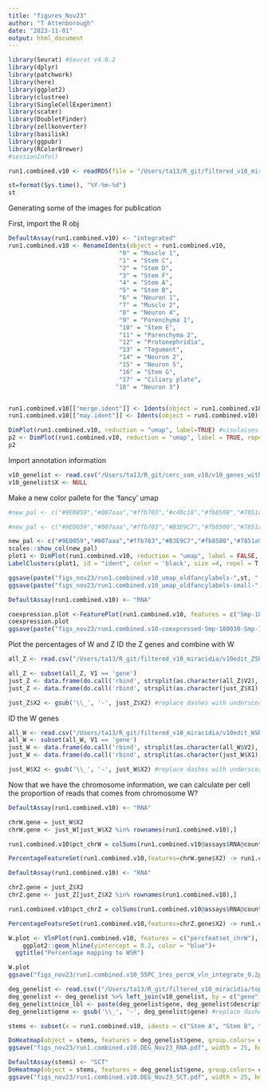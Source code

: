 ```yaml
---
title: "figures_Nov23"
author: "T Attenborough"
date: "2023-11-01"
output: html_document
---
```


```r
library(Seurat) #Seurat v4.0.2
library(dplyr)
library(patchwork)
library(here)
library(ggplot2)
library(clustree)
library(SingleCellExperiment)
library(scater)
library(DoubletFinder)
library(zellkonverter)
library(basilisk)
library(ggpubr)
library(RColorBrewer)
#sessionInfo()
```



```r
run1.combined.v10 <- readRDS(file = "/Users/ta13/R_git/filtered_v10_miracidia/run1.combined.v10_integrated_55.rds")
```

```r
st=format(Sys.time(), "%Y-%m-%d") 
st
```

Generating some of the images for publication

First, import the R obj

```r
DefaultAssay(run1.combined.v10) <- "integrated"
run1.combined.v10 <- RenameIdents(object = run1.combined.v10, 
                               "0" = "Muscle 1",
                               "1" = "Stem C",
                               "2" = "Stem D",
                               "3" = "Stem F",
                               "4" = "Stem A",
                               "5" = "Stem B",
                               "6" = "Neuron 1",
                               "7" = "Muscle 2",
                               "8" = "Neuron 4",
                               "9" = "Parenchyma 1",
                               "10" = "Stem E",
                               "11" = "Parenchyma 2",
                               "12" = "Protonephridia",
                               "13" = "Tegument",
                               "14" = "Neuron 2",
                               "15" = "Neuron 5",
                               "16" = "Stem G",
                               "17" = "Ciliary plate", 
                              "18" = "Neuron 3")


run1.combined.v10[["merge.ident"]] <- Idents(object = run1.combined.v10)
run1.combined.v10[["may.ident"]] <- Idents(object = run1.combined.v10)

DimPlot(run1.combined.v10, reduction = "umap", label=TRUE) #visulaises the UMAP
p2 <- DimPlot(run1.combined.v10, reduction = "umap", label = TRUE, repel = TRUE)
p2
```
Import annotation information
```r
v10_genelist <- read.csv("/Users/ta13/R_git/cerc_som_v10/v10_genes_with_descriptions_2023-04-17.csv", stringsAsFactors = FALSE, header = TRUE) #import the marker data from cercule papaer
v10_genelist$X <- NULL 
```

Make a new color pallete for the 'fancy' umap
```r
#new_pal <- c("#9E0059","#007aaa","#ffb703","#c40c18","#fb8500","#7851a9","#00325b","#8ACB88","#107E7D", "#FB6376", "#B3E9C7", "#FFFD82", "#2191FB", "#690500", "#57467B", "#B57F50","#2C514C","#c4b7cb" ,"#69A297" )

#new_pal <- c("#9E0059","#007aaa","#ffb703","#B3E9C7","#fb8500","#7851a9","#00325b","#8ACB88","#107E7D", "#FB6376", "#c40c18", "#FFFD82", "#2191FB", "#690500", "#57467B", "#B57F50","#2C514C","#c4b7cb" ,"#69A297" )

new_pal <- c("#9E0059","#007aaa","#ffb703","#B3E9C7","#fb8500","#7851a9","#00325b","#8ACB88","#107E7D", "#FB6376", "#c40c18", "#FFFD82", "#2191FB", "#690500", "#57467B", "#B57F50","#2C514C","#c4b7cb" ,"#FFCDB2" )
scales::show_col(new_pal)
plot1 <- DimPlot(run1.combined.v10, reduction = "umap", label = FALSE, repel = TRUE, label.box = FALSE) + NoLegend() +scale_color_manual(values = new_pal)
LabelClusters(plot1, id = "ident", color = 'black', size =4, repel = T,  box.padding = 1.75)

ggsave(paste("figs_nov23/run1.combined.v10_umap_oldfancylabels-",st, ".pdf", sep = ""), width = 25, height = 20, units = c('cm'))
ggsave(paste("figs_nov23/run1.combined.v10_umap_oldfancylabels-small-",st, ".pdf", sep = ""))
```


```r
DefaultAssay(run1.combined.v10) <- "RNA"

coexpression.plot <-FeaturePlot(run1.combined.v10, features = c("Smp-180030", "Smp-104210"), blend = TRUE)
coexpression.plot
ggsave(paste("figs_nov23/run1.combined.v10-coexpressed-Smp-180030-Smp-104210-",st, ".pdf", sep = ""), width = 45, height = 25, units = c('cm'))
```

Plot the percentages of W and Z
ID the Z genes and combine with W
```r
all_Z <- read.csv("/Users/ta13/R_git/filtered_v10_miracidia/v10edit_ZSR_gff_only_Zspecifictogether_edit.csv", sep=c(','), header = FALSE)

all_Z <- subset(all_Z, V1 == 'gene')
just_Z <- data.frame(do.call('rbind', strsplit(as.character(all_Z$V2),';',fixed=TRUE)))
just_Z <- data.frame(do.call('rbind', strsplit(as.character(just_Z$X1),'=',fixed=TRUE)))

just_Z$X2 <- gsub('\\_', '-', just_Z$X2) #replace dashes with underscores
```

ID the W genes
```r
all_W <- read.csv("/Users/ta13/R_git/filtered_v10_miracidia/v10edit_WSR_gff_trim.csv", sep=c(','), header = FALSE)
all_W <- subset(all_W, V1 == 'gene')
just_W <- data.frame(do.call('rbind', strsplit(as.character(all_W$V2),';',fixed=TRUE)))
just_W <- data.frame(do.call('rbind', strsplit(as.character(just_W$X1),'=',fixed=TRUE)))

just_W$X2 <- gsub('\\_', '-', just_W$X2) #replace dashes with underscores

```

Now that we have the chromosome information, we can calculate per cell the proportion of reads that comes from chromosome W?
```r
DefaultAssay(run1.combined.v10) <- "RNA"

chrW.gene = just_W$X2
chrW.gene <- just_W[just_W$X2 %in% rownames(run1.combined.v10),]

run1.combined.v10$pct_chrW = colSums(run1.combined.v10@assays$RNA@counts[chrW.gene$X2, ])/colSums(run1.combined.v10@assays$RNA@counts)

PercentageFeatureSet(run1.combined.v10,features=chrW.gene$X2) -> run1.combined.v10$percfeatset_chrW
```

```r
DefaultAssay(run1.combined.v10) <- "RNA"

chrZ.gene = just_Z$X2
chrZ.gene <- just_Z[just_Z$X2 %in% rownames(run1.combined.v10),]

run1.combined.v10$pct_chrZ = colSums(run1.combined.v10@assays$RNA@counts[chrZ.gene$X2, ])/colSums(run1.combined.v10@assays$RNA@counts)

PercentageFeatureSet(run1.combined.v10,features=chrZ.gene$X2) -> run1.combined.v10$percfeatset_chrZ
```

```r
W.plot <- VlnPlot(run1.combined.v10, features = c("percfeatset_chrW"), cols = new_pal) +
    ggplot2::geom_hline(yintercept = 0.2, color = "blue")+
  ggtitle("Percentage mapping to WSR")

W.plot
ggsave("figs_nov23/run1.combined.v10_55PC_1res_percW_vln_integrate_0.2perc_newpal.pdf", width = 25, height = 15, units = c('cm'))
```


```r
deg_genelist <- read.csv(("/Users/ta13/R_git/filtered_v10_miracidia/topstemDEGs.csv"), stringsAsFactors = FALSE, header = TRUE) #import the marker data from somule papaer
deg_genelist <- deg_genelist %>% left_join(v10_genelist, by = c("gene" = "Gene.stable.ID")) #check the top 5 marker genes are also in the somule paper
deg_genelist$nice_lbl <- paste(deg_genelist$gene, deg_genelist$descriptions, sep= " - ")
deg_genelist$gene <- gsub('\\_', '-', deg_genelist$gene) #replace dashes in geneid with underscores
```

```r
stems <- subset(x = run1.combined.v10, idents = c("Stem A", "Stem B", "Stem C", "Stem D"))
```

```r
DoHeatmap(object = stems, features = deg_genelist$gene, group.colors= c("#007aaa", "#ffb703", "#fb8500", "#7851a9"), raster=FALSE)
ggsave("figs_nov23/run1.combined.v10.DEG_Nov23_RNA.pdf", width = 25, height = 20, units = c('cm'))
```

```r
DefaultAssay(stems) <- "SCT"
DoHeatmap(object = stems, features = deg_genelist$gene, group.colors= c("#007aaa", "#ffb703", "#fb8500", "#7851a9"), raster=FALSE)
ggsave("figs_nov23/run1.combined.v10.DEG_Nov23_SCT.pdf", width = 25, height = 20, units = c('cm'))
```


